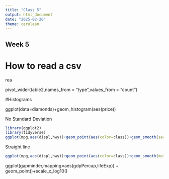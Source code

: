 ```yaml
---
title: "Class 5"
output: html_document
date: "2025-02-20"
theme: cerulean
---
```


## Week 5

# How to read a csv

rea

pivot_wider(table2,names_from = "type",values_from = "count")

#Histograms

ggplot(data=diamonds)+geom_histogram(aes(price)) 


No Standard Deviation
```r
library(ggplot2)
library(tidyverse)
ggplot(mpg,aes(displ,hwy))+geom_point(aes(color=class))+geom_smooth(se=FALSE)
```


Straight line 
```r
ggplot(mpg,aes(displ,hwy))+geom_point(aes(color=class))+geom_smooth(method="lm")
```

ggplot(gapminder,mapping=aes(gdpPercap,lifeExp)) + geom_point()+scale_x_log10()


